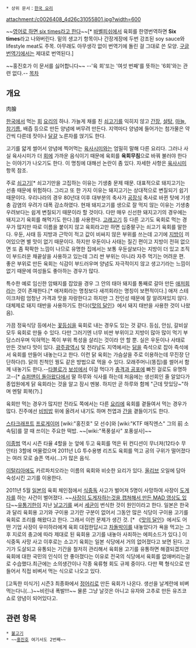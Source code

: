  * 상위 문서：[[한국 요리]]
attachment:/c0026408_4d26c31055801.jpg?width=600

~~[http://www.engrish.com/2008/10/lets-flesh-this-out/ 영어로 하면 six times라고 한다]~~[* [[바벨피쉬]]에서 육회를 한영번역하면 '''Six times'''라고 나와버린다. 밑의 생고기 항목이나 간장게장에 두번 강조된 soy sauce와 lifestyle meat도 주목. 아무래도 아무생각 없이 번역기에 돌린 걸 그대로 쓴 모양. [[구글]] [[번역기]]에서는 제대로 번역된다.]

~~홍진호가 이 문서를 싫어합니다~~
--'육 회'또는 '여섯 번째'를 뜻하는 '6회'와는 관련 없다.--
[[목차]]

== 개요 ==
肉膾

[[한국]]에서 먹는 [[회]] [[요리]]의 하나. 가늘게 채를 친 [[쇠고기]]를 익히지 않고 [[간장]], [[설탕]], [[마늘]], [[참기름]], 배즙 등으로 만든 양념에 버무려 만든다. 지역마다 양념에 들어가는 첨가물은 약간씩 다른데 잣이나 [[달걀]] 노른자를 얹기도 한다. 

고기를 얇게 썰어서 양념에 찍어먹는 [[육사시미]]와는 엄밀히 말해 다른 요리다. 그러나 사실 육사시미가 더 [[회]]에 가까운 음식이기 때문에 육회를 '''육회무침'''으로 바꿔 불러야 한다는 이야기가 나오기도 한다. 이 명칭에 대해선 논란이 좀 있다. 자세한 사항은 [[육사시미]] 항목 참조.

주로 [[쇠고기]][* 쇠고기만을 고집하는 이유는 기생충 문제 때문. 대표적으로 돼지고기는 선충 때문에 위험하다. 그리고 또 한 가지 이유는 돼지고기는 상대적으로 변질되기 쉽기 때문이다. 우리나라의 경우 80년대 이후 대부분의 축사가 [[공장]]식 축사로 바뀐 탓에 기생충 감염의 우려가 대폭 감소하였다. 현재 돼지고기를 생으로 잘 먹지 않는 이유는 기생충 우려보다는 쉽게 변질되기 때문이라 할 것이다. 다만 매우 신선한 돼지고기의 경우에는 돼지고기 육회를 해먹기도 한다.]를 사용한다. [[고래고기]] 등 다른 고기도 육회로 먹는 경우가 많지만 따로 이름을 붙이지 않고 육회라고만 하면 십중팔구는 쇠고기 육회를 말한다. 우둔, 사태 등 지방과 근막이 적고 값이 비싸지 않은 부위를 쓰는데 고기에 [[지방]]이 끼어있으면 별 맛이 없기 때문이다. 하지만 우둔이나 사태는 질긴 편이고 지방이 전혀 없으면 또 좀 팍팍한 느낌이 나므로 유명한 집에서는 보통 우둔살보다는 지방이 더 있고 조직이 부드러운 채끝살을 사용하고 있는데 그리 싼 부위는 아니라 자주 먹기는 어려운 편. 좋은 부위로 만든 육회는 식감이 부드러우며 양념도 자극적이지 않고 생고기라는 느낌이 없기 때문에 여성들도 좋아하는 경우가 많다.

특수한 예로 임신한 암퇘지를 잡았을 경우 그 안의 태아 돼지를 통째로 갈아 만든 [[애저회]]라는 것이 존재한다.[* 애저회라는 명칭보다 새끼회라는 명칭이 보편적이다.] 애저 스테이크처럼 엄청난 가격과 맛을 자랑한다고 하지만 그 잔인성 때문에 잘 알려져있지 않다. 대체제로 돼지 태반을 사용하기도 한다(《[[맛의 달인]]》에서 돼지 태반을 사용한 것이 나왔음).

가끔 정육식당 등에서는 [[꽃등심]]을 육회로 내는 경우도 있는 것 같다. 등심, 안심, 갈비살 모두 육회로 만들 수 있다. 다만 그러기엔 너무 비싼 부위이고 지방이 많아 많이 먹기 부담스러우며 익혀먹는 쪽이 부위 특성을 살리는 것이라 안 할 뿐. 실은 우둔이나 사태로 만든 것보다 맛이 있다. [[광주광역시]] 및 전라남도 지역에서는 [[닭]]을 즉석으로 잡아 즉석에서 육회를 만들어 내놓는다고 한다. 이런 닭 육회는 가슴살을 주로 이용하는데 무진장 단단하다(!). 닭의 친척인 꿩도 같은 방법으로 먹을 수 있다. 모래주머니(똥집)를 썰어서 함께 내놓기도 한다.--[[타블로]]가 [[보성]]에서 이걸 먹다가 [[충격과 공포]]에 빠진 걸로도 유명하고--[* [[슈퍼맨이 돌아왔다]]에서 딸 하루와 식사를 하는데 처음에는 생선회인 줄 알았다가 종업원에게 닭 육회라는 것을 알고 잠시 멘붕. 하지만 곧 하루와 함께 "근데 맛있당~"하며 멘탈 회복(?).] 

육회만 먹는 경우가 많지만 전라도 쪽에서는 다른 [[요리]]에 육회를 곁들여서 먹는 경우가 많다. 진주에선 [[비빔밥]] 위에 올려서 내기도 하며 천엽과 [[간]]을 곁들이기도 한다. 

[[스타크래프트]] [[프로게이머]] [wiki:"홍진호" 모 선수]와 [wiki:"KTF 매직엔스" 그의 前 소속팀]를 깔 때 쓰이는 주요한 떡밥. ~~[wiki:"폭풍설사" 포풍설사]~~

[[이종범]] 역시 시즌 타율 4할을 눈 앞에 두고 육회를 먹은 뒤 컨디션이 무너져(12타수 무안타) 3할에 머물렀으며 2011년 LG 투수용병 리즈도 육회를 먹고 공의 구위가 떨어졌다는 여러 모로 슬픈 역사(...)가 많은 음식.

[[이탈리아]]에도 카르파치오라는 이름의 육회와 비슷한 요리가 있다. [[올리브]] 오일에 담아 숙성시킨 고기를 이용한다.

2011년 5월 [[일본]]의 육회 체인점에서 [[식중독]] 사고가 벌어져 5명이 사망하여 사장이 [[도게자]]를 하는 사건이 벌어졌다. ~~[http://www.nicovideo.jp/watch/sm14347480 사장이 도게자하는것을 캡쳐해서 만든 MAD 영상도 있다]~~[[유통기한]]이 지난 [[날고기]]를 써서 [[세균]]이 번식한 것이 원인이라고 한다. 일본은 한국과 달리 육회용 고기와 구이용 고기란 구분이 없어서 그동안 많은 식당이 구이용 고기를 육회로 조리를 해왔다고 한다. 그래서 이런 문제가 생긴 것. [* 《[[맛의 달인]]》에서도 어떤 기업 사장이 우미하라에게 육회 대접한답시고 [[차돌박이]]를 내놓았다가 욕을 먹고는 그 후 지로의 충고에 따라 제대로 된 육회용 고기를 내놓아 사죄하는 에피소드가 있다.] 이 식중독 사망 사고 이후로는 소고기 육회는 일본 식당에서 거의 없어졌다고 보면 된다. 고기가 도살되고 유통되는 기간을 철저히 관리해서 육회용 고기를 유통하면 해결되겠지만 육회에 대한 국민의 인식이 안 좋아졌다는 이유로 전국의 식당에서 육회를 없애버리는걸로 수습했다.최근에는 소의생간이나 각종 육류형 회도 규제 중이다. 다만 팩 형식으로 만들어서 직접 비벼서 먹는 식으로 나오고 있다.

[고독한 미식가] 시즌3 최종화에서 [[정어리]]로 만든 육회가 나온다. 생선을 날계란에 비벼먹는다니(...)~~비린내 폭발!!!~~ 물론 그냥 날것은 아니고 유자와 고추로 만든 유즈코쇼로 양념이 되어있다고.

== 관련 항목 ==
 * [[불고기]]
 * ~~[[홍진호]] 여기서도 2번째~~
